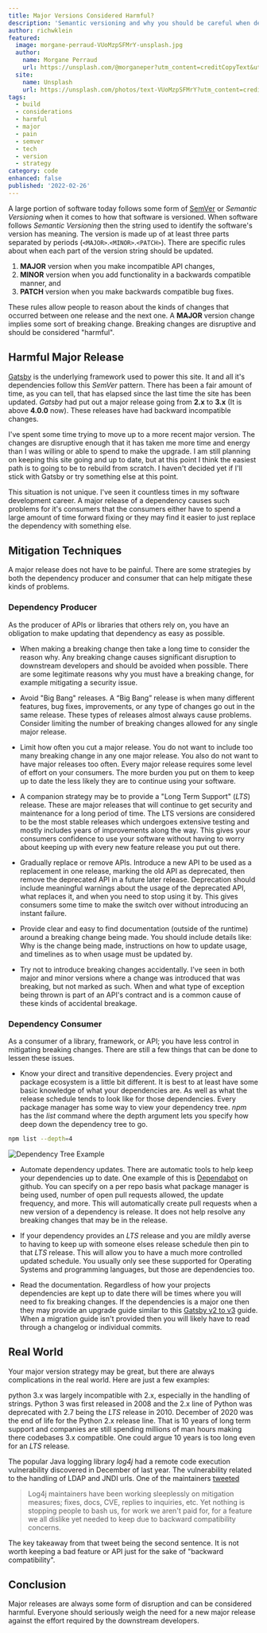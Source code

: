 ```yaml
---
title: Major Versions Considered Harmful?
description: 'Semantic versioning and why you should be careful when deciding to do a major release. A major version upgrade may be considered harmful for your project.'
author: richwklein
featured:
  image: morgane-perraud-VUoMzpSFMrY-unsplash.jpg
  author:
    name: Morgane Perraud
    url: https://unsplash.com/@morganeper?utm_content=creditCopyText&utm_medium=referral&utm_source=unsplash
  site:
    name: Unsplash
    url: https://unsplash.com/photos/text-VUoMzpSFMrY?utm_content=creditCopyText&utm_medium=referral&utm_source=unsplash
tags:
  - build
  - considerations
  - harmful
  - major
  - pain
  - semver
  - tech
  - version
  - strategy
category: code
enhanced: false
published: '2022-02-26'
---
```


A large portion of software today follows some form of [SemVer](https://semver.org/) or _Semantic Versioning_ when it comes to how that software is versioned. When software follows _Semantic Versioning_ then the string used to identify the software's version has meaning. The version is made up of at least three parts separated by periods (`<MAJOR>`.`<MINOR>`.`<PATCH>`). There are specific rules about when each part of the version string should be updated.

1. **MAJOR** version when you make incompatible API changes,
1. **MINOR** version when you add functionality in a backwards compatible manner, and
1. **PATCH** version when you make backwards compatible bug fixes.

These rules allow people to reason about the kinds of changes that occurred between one release and the next one. A **MAJOR** version change implies some sort of breaking change. Breaking changes are disruptive and should be considered "harmful".

## Harmful Major Release

[Gatsby](https://www.gatsbyjs.com/) is the underlying framework used to power this site. It and all it's dependencies follow this _SemVer_ pattern. There has been a fair amount of time, as you can tell, that has elapsed since the last time the site has been updated. _Gatsby_ had put out a major release going from **2.x** to **3.x** (It is above **4.0.0** now). These releases have had backward incompatible changes.

I've spent some time trying to move up to a more recent major version. The changes are disruptive enough that it has taken me more time and energy than I was willing or able to spend to make the upgrade. I am still planning on keeping this site going and up to date, but at this point I think the easiest path is to going to be to rebuild from scratch. I haven't decided yet if I'll stick with Gatsby or try something else at this point.

This situation is not unique. I've seen it countless times in my software development career. A major release of a dependency causes such problems for it's consumers that the consumers either have to spend a large amount of time forward fixing or they may find it easier to just replace the dependency with something else.

## Mitigation Techniques

A major release does not have to be painful. There are some strategies by both the dependency producer and consumer that can help mitigate these kinds of problems.

### Dependency Producer

As the producer of APIs or libraries that others rely on, you have an obligation to make updating that dependency as easy as possible.

- When making a breaking change then take a long time to consider the reason why. Any breaking change causes significant disruption to downstream developers and should be avoided when possible. There are some legitimate reasons why you must have a breaking change, for example mitigating a security issue.

- Avoid "Big Bang" releases. A “Big Bang” release is when many different features, bug fixes, improvements, or any type of changes go out in the same release. These types of releases almost always cause problems. Consider limiting the number of breaking changes allowed for any single major release.

- Limit how often you cut a major release. You do not want to include too many breaking change in any one major release. You also do not want to have major releases too often. Every major release requires some level of effort on your consumers. The more burden you put on them to keep up to date the less likely they are to continue using your software.

- A companion strategy may be to provide a "Long Term Support" (_LTS_) release. These are major releases that will continue to get security and maintenance for a long period of time. The LTS versions are considered to be the most stable releases which undergoes extensive testing and mostly includes years of improvements along the way. This gives your consumers confidence to use your software without having to worry about keeping up with every new feature release you put out there.

- Gradually replace or remove APIs. Introduce a new API to be used as a replacement in one release, marking the old API as deprecated, then remove the deprecated API in a future later release. Deprecation should include meaningful warnings about the usage of the deprecated API, what replaces it, and when you need to stop using it by. This gives consumers some time to make the switch over without introducing an instant failure.

- Provide clear and easy to find documentation (outside of the runtime) around a breaking change being made. You should include details like: Why is the change being made, instructions on how to update usage, and timelines as to when usage must be updated by.

- Try not to introduce breaking changes accidentally. I've seen in both major and minor versions where a change was introduced that was breaking, but not marked as such. When and what type of exception being thrown is part of an API's contract and is a common cause of these kinds of accidental breakage.

### Dependency Consumer

As a consumer of a library, framework, or API; you have less control in mitigating breaking changes. There are still a few things that can be done to lessen these issues.

- Know your direct and transitive dependencies. Every project and package ecosystem is a little bit different. It is best to at least have some basic knowledge of what your dependencies are. As well as what the release schedule tends to look like for those dependencies. Every package manager has some way to view your dependency tree. _npm_ has the _list_ command where the depth argument lets you specify how deep down the dependency tree to go.

```bash
npm list --depth=4
```

![Dependency Tree Example](dependency-tree.png)

- Automate dependency updates. There are automatic tools to help keep your dependencies up to date. One example of this is [Dependabot](https://docs.github.com/en/code-security/supply-chain-security/keeping-your-dependencies-updated-automatically/about-dependabot-version-updates) on github. You can specify on a per repo basis what package manager is being used, number of open pull requests allowed, the update frequency, and more. This will automatically create pull requests when a new version of a dependency is release. It does not help resolve any breaking changes that may be in the release.

- If your dependency provides an _LTS_ release and you are mildly averse to having to keep up with someone elses release schedule then pin to that _LTS_ release. This will allow you to have a much more controlled updated schedule. You usually only see these supported for Operating Systems and programming languages, but those are dependencies too.

- Read the documentation. Regardless of how your projects dependencies are kept up to date there will be times where you will need to fix breaking changes. If the dependencies is a major one then they may provide an upgrade guide similar to this [Gatsby v2 to v3](https://www.gatsbyjs.com/docs/reference/release-notes/migrating-from-v2-to-v3/) guide. When a migration guide isn't provided then you will likely have to read through a changelog or individual commits.

## Real World

Your major version strategy may be great, but there are always complications in the real world. Here are just a few examples:

python 3.x was largely incompatible with 2.x, especially in the handling of strings. Python 3 was first released in 2008 and the 2.x line of Python was deprecated with 2.7 being the _LTS_ release in 2010. December of 2020 was the end of life for the Python 2.x release line. That is 10 years of long term support and companies are still spending millions of man hours making there codebases 3.x compatible. One could argue 10 years is too long even for an _LTS_ release.

The popular Java logging library _log4j_ had a remote code execution vulnerability discovered in December of last year. The vulnerability related to the handling of LDAP and JNDI urls. One of the maintainers [tweeted](https://twitter.com/yazicivo/status/1469349956880408583?s=21)

> Log4j maintainers have been working sleeplessly on mitigation measures; fixes, docs, CVE, replies to inquiries, etc. Yet nothing is stopping people to bash us, for work we aren't paid for, for a feature we all dislike yet needed to keep due to backward compatibility concerns.

The key takeaway from that tweet being the second sentence. It is not worth keeping a bad feature or API just for the sake of "backward compatibility".

## Conclusion

Major releases are always some form of disruption and can be considered harmful. Everyone should seriously weigh the need for a new major release against the effort required by the downstream developers.
